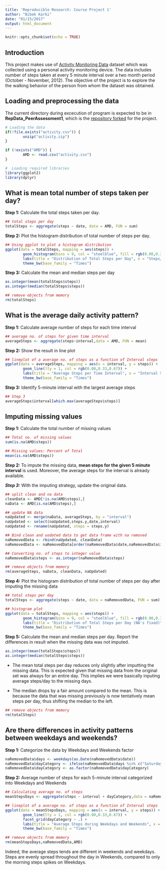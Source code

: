 ```yaml
---
title: 'Reproducible Research: Course Project 1'
author: "Bibek Karki"
date: "01/15/2017"
output: html_document
---
```


```r
knitr::opts_chunk$set(echo = TRUE)
```

## Introduction

This project makes use of [Activity Monitoring Data](https://d396qusza40orc.cloudfront.net/repdata%2Fdata%2Factivity.zip) dataset which was collected using a personal activity monitoring device. The data includes number of steps taken at every 5 minute interval over a two month period (October - November, 2012). The objective of the project is to explore the the walking behavior of the person from whom the dataset was obtained.



## Loading and preprocessing the data

The current directory during excecution of program is expected to be in **RepData_PeerAssessment1**, which is the [repository forked](https://github.com/rdpeng/RepData_PeerAssessment1) for the project.

```r
# Loading the data
if(!file.exists("activity.csv")) {
        unzip("activity.zip")
}

if (!exists("AMD")) {
        AMD <- read.csv("activity.csv")
}
```

```r
#  Loading required libraries
library(ggplot2)
library(dplyr)
```



## What is mean total number of steps taken per day?

**Step 1:** Calculate the total steps taken per day.

```r
## total steps per day
totalSteps <- aggregate(steps ~ date, data = AMD, FUN = sum)
```

**Step 2:** Plot the histogram distribution of total number of steps per day.

```r

## Using ggplot to plot a histogram distribution
ggplot(data = totalSteps, mapping = aes(steps)) +
        geom_histogram(bins = 9, col = "steelblue", fill = rgb(0.00,0.33,0.67)) + 
        labs(title = "Distribution of Total Steps per Day", x = "Steps/day", y = "Frequency") +
        theme_bw(base_family = "Times")
```

**Step 3:** Calculate the mean and median steps per day

```r
as.integer(mean(totalSteps$steps))
as.integer(median(totalSteps$steps))
```

```r
## remove objects from memory
rm(totalSteps)
```



## What is the average daily activity pattern?

**Step 1:** Calculate average number of steps for each time interval

```r
## average no. of steps for given time interval
averageSteps <- aggregate(steps~interval,data = AMD, FUN = mean)
```

**Step 2:** Show the result in line plot

```r
## lineplot of a average no. of steps as a function of Interval steps
ggplot(data = averageSteps, mapping = aes(x = interval, y = steps)) +
        geom_line(lty = 1, col = rgb(0.00,0.33,0.67)) + 
        labs(title = "Average Steps per Time Interval", x = "Interval Steps of 5", y = "Average Number of Steps") +
        theme_bw(base_family = "Times")
```

**Step 3:** Identify 5-minute interval with the largest average steps

```r
## Step 3
averageSteps$interval[which.max(averageSteps$steps)]
```



## Imputing missing values

**Step 1:** Calculate the total number of missing values

```r
## Total no. of missing values
sum(is.na(AMD$steps))

## Missing values: Percent of Total
mean(is.na(AMD$steps))
```

**Step 2:** To impute the missing data, **mean steps for the given 5 minute interval** is used. Moreover, the average steps for the interval is already available.

***Step 3:*** With the imputing strategy, update the original data.

```r
## split clean and na data
cleanData <- AMD[!is.na(AMD$steps),]
naData <- AMD[is.na(AMD$steps),]

## update NA data
naUpdated <- merge(naData, averageSteps, by = "interval")
naUpdated <- select(naUpdated,steps.y,date,interval)
naUpdated <- rename(naUpdated, steps = steps.y)

## Bind clean and uodated data to get data frame with na removed
naRemovedData <- rbind(naUpdated, cleanData)
naRemovedData <- naRemovedData[order(naRemovedData$date,naRemovedData$interval),]

## Converting no. of steps to integer value
naRemovedData$steps <- as.integer(naRemovedData$steps)
```

```r
## remove objects from memory
rm(averageSteps, naData, cleanData, naUpdated)
```

**Step 4:** Plot the histogram distribution of total number of steps per day after imputing the missing data

```r
## total steps per day
totalSteps <- aggregate(steps ~ date, data = naRemovedData, FUN = sum)

## histogram plot
ggplot(data = totalSteps, mapping = aes(steps)) +
        geom_histogram(bins = 9, col = "steelblue", fill = rgb(0.00,0.33,0.67)) + 
        labs(title = "Distribution of Total Steps per Day (NA's fixed)", x = "Steps/day", y = "Frequency") +
        theme_bw(base_family = "Times")
```

**Step 5:** Calculate the mean and median steps per day. Report the differences in result when the missing data was not imputed.

```r
as.integer(mean(totalSteps$steps))
as.integer(median(totalSteps$steps))
```

* The mean total steps per day reduces only slightly after imputting the missing data. This is expected given that missing data from the original set was always for an entire day. This implies we were basically inputing average steps/day to the missing days.

* The median drops by a fair amount compared to the mean. This is because the data that was missing previously is now tentatively mean steps per day, thus shifting the median to the left.

```r
## remove objects from memory
rm(totalSteps)
```

## Are there differences in activity patterns between weekdays and weekends?

**Step 1:** Categorize the data by Weekdays and Weekends factor

```r
naRemovedData$days <- weekdays(as.Date(naRemovedData$date))
naRemovedData$dayCategory <- ifelse(naRemovedData$days %in% c("Saturday", "Sunday"), "Weekends", "Weekdays")
naRemovedData$dayCategory <- as.factor(naRemovedData$dayCategory)
```
**Step 2:** Average number of steps for each 5-minute interval categorized into Weekdays and Weekends

```r
## Calculating average no. of steps
meanStepsDays <- aggregate(steps ~ interval + dayCategory,data = naRemovedData, FUN = mean)

## lineplot of a average no. of steps as a function of Interval steps
ggplot(data = meanStepsDays, mapping = aes(x = interval, y = steps)) +
        geom_line(lty = 1, col = rgb(0.00,0.33,0.67)) +
        facet_grid(dayCategory ~ .) +
        labs(title = "Average Steps during Weekdays and Weekends", x = "Interval Steps of 5", y = "Average Number of Steps") +
        theme_bw(base_family = "Times")

```

```r
## remove objects from memory
rm(meanStepsDays,naRemovedData,AMD)
```

Indeed, the average steps tends are different in weekends and weekdays. Steps are evenly spread throughout the day in Weekends, compared to only the morning steps spikes on Weekdays.




